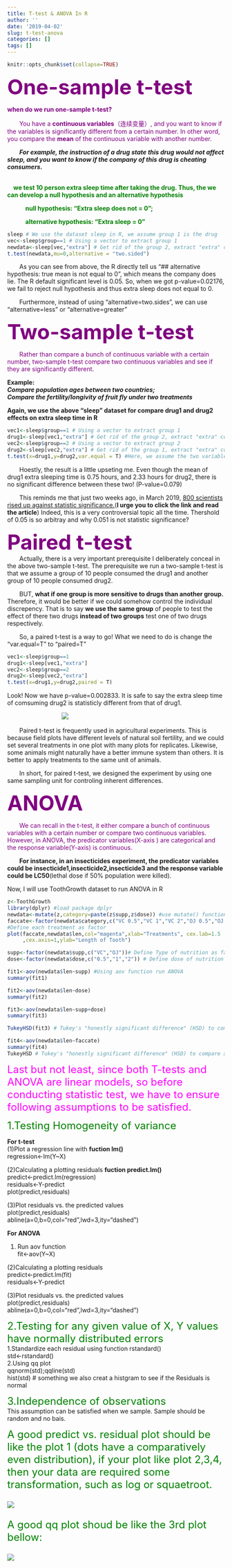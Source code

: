 ```yaml
---
title: T-test & ANOVA In R
author: ''
date: '2019-04-02'
slug: t-test-anova
categories: []
tags: []
---
```


   ```r
knitr::opts_chunk$set(collapse=TRUE)
```


<font color=purple size=8> **One-sample t-test**</font>

<font color=purple>**when do we run one-sample t-test?**

&emsp;&emsp;You have a **continuous variables**（连续变量）, and you want to know if the variables is significantly different from a certain number. In other word, you compare the **mean** of the continuous variable with another number.
</font>

&emsp;&emsp;***For example, the instruction of a drug state this drug would not affect sleep, and you want to know if the company of this drug is cheating consumers.***

</br> &emsp;<font color=green>**we test 10 person extra sleep time after taking the drug. Thus, the we can develop a null hypothesis and an alternative hypothesis**

&emsp;&emsp;&emsp;**null hypothesis: "Extra sleep does not = 0"; **

&emsp;&emsp;&emsp;**alternative hypothesis: "Extra sleep = 0"**
</font>

```r
sleep # We use the dataset sleep in R, we assume group 1 is the drug
vec<-sleep$group==1 # Using a vector to extract group 1
newdata<-sleep[vec,"extra"] # Get rid of the group 2, extract "extra" column
t.test(newdata,mu=0,alternative = "two.sided")
```

&emsp;&emsp;As you can see from above, the R directly tell us "## alternative hypothesis: true mean is not equal to 0", which means the company does lie. The R default significant level is 0.05. So, when we got p-value=0.02176, we fail to reject null hypothesis and thus extra sleep does not equal to 0.

&emsp;&emsp;Furthermore, instead of using "alternative=two.sides", we can use "alternative=less" or "alternative=greater" 

<font color=purple size=8> **Two-sample t-test**</font>

<font color=purple> &emsp;&emsp;Rather than compare a bunch of continuous variable with a certain number, two-sample t-test compare two continuous variables and see if they are significantly different. 
</font>

**Example:**
</br>***Compare population ages between two countries; ***
</br>***Compare the fertility/longivity of fruit fly under two treatments***


**Again, we use the above "sleep" dataset for compare drug1 and drug2 effects on extra sleep time in R**
```r
vec1<-sleep$group==1 # Using a vector to extract group 1
drug1<-sleep[vec1,"extra"] # Get rid of the group 2, extract "extra" column
vec2<-sleep$group==2 # Using a vector to extract group 2
drug2<-sleep[vec2,"extra"] # Get rid of the group 1, extract "extra" column
t.test(x=drug1,y=drug2,var.equal = T) #Here, we assume the two variable have the same variance 
```
&emsp;&emsp;Hoestly, the result is a little upseting me. Even though the mean of drug1 extra sleeping time is 0.75 hours, and 2.33 hours for drug2, there is no significant difference between these two! (P-value=0.079)

&emsp;&emsp;This reminds me that just two weeks ago, in March 2019, [800 scientists rised up against statistic significance.](https://www.nature.com/articles/d41586-019-00857-9)(**I urge you to click the link and read the article**) Indeed, this is a very controversial topic all the time. Thershold of 0.05 is so arbitray and why 0.051 is not statistic significance?

<font color=purple size=8> **Paired t-test**</font>
</br>&emsp;&emsp;Actually, there is a very important prerequisite I deliberately conceal in the above two-sample t-test. The prerequisite we run a two-sample t-test is that we assume a group of 10 people consumed the drug1 and another group of 10 people consumed drug2. 

&emsp;&emsp;BUT, **what if one group is more sensitive to drugs than another group.** Therefore, it would be better if we could somehow control the individual discrepency. That is to say **we use the same group** of people to test the effect of there two drugs **instead of two groups** test one of two drugs respectively. 

&emsp;&emsp;So, a paired t-test is a way to go! What we need to do is change the "var.equal=T" to "paired=T"
```r
vec1<-sleep$group==1 
drug1<-sleep[vec1,"extra"] 
vec2<-sleep$group==2 
drug2<-sleep[vec2,"extra"]  
t.test(x=drug1,y=drug2,paired = T) 
```
Look! Now we have p-value=0.002833. It is safe to say the extra sleep time of comsuming drug2 is statisticly different from that of drug1. 

&emsp;&emsp;&emsp;&emsp;&emsp;&emsp;&emsp;&emsp;&emsp;![](/r/2019-04-02-t-test-anova_files/p0.05.jpeg)

&emsp;&emsp;Paired t-test is frequently used in agricultural experiments. This is because field plots have different levels of natural soil fertility, and we could set several treatments in one plot with many plots for replicates. Likewise, some animals might naturally have a better immune system than others. It is better to apply treatments to the same unit of animals.

&emsp;&emsp;In short, for paired t-test, we designed the experiment by using one same sampling unit for controling inherent differences. 

<font color=purple size=8> **ANOVA**</font>
<font color =purple>

&emsp;&emsp;We can recall in the t-test, it either compare a bunch of continuous variables with a certain number or compare two continuous variables. However, in ANOVA, the predicator variables(X-axis ) are categorical and the response variable(Y-axis) is continuous. </font>

&emsp;&emsp;**For instance, in an insecticides experiment, the predicator variables could be insecticide1,insecticide2,insecticide3 and the response variable could be LC50**(lethal dose if 50% population were killed). 

Now, I will use ToothGrowth dataset to run ANOVA in R
```r
z<-ToothGrowth
library(dplyr) #load package dplyr
newdata<-mutate(z,category=paste(z$supp,z$dose)) #use mutate() function conbine two columns 
faccate<-factor(newdata$category,c("VC 0.5","VC 1","VC 2","OJ 0.5","OJ 1","OJ 2")) 
#Define each treatment as factor
plot(faccate,newdata$len,col="magenta",xlab="Treatments", cex.lab=1.5
     ,cex.axis=1,ylab="Length of Tooth") 

supp<-factor(newdata$supp,c("VC","OJ"))# Define Type of nutrition as factor
dose<-factor(newdata$dose,c("0.5","1","2")) # Define dose of nutrition as factor

fit1<-aov(newdata$len~supp) #Using aov function run ANOVA
summary(fit1)

fit2<-aov(newdata$len~dose)
summary(fit2)

fit3<-aov(newdata$len~supp+dose)
summary(fit3) 

TukeyHSD(fit3) # Tukey's "honestly significant difference" (HSD) to compare all pairwise comparisons 

fit4<-aov(newdata$len~faccate)
summary(fit4)
TukeyHSD # Tukey's "honestly significant difference" (HSD) to compare all pairwise comparisons 
```



<font color=magenta size=5> Last but not least, since both T-tests and ANOVA are linear models, so before conducting statistic test, we have to ensure following assumptions to be satisfied. </font>

<font color=green size=5> 1.Testing Homogeneity of variance </font>

**For t-test**
</br>(1)Plot a regression line with **fuction lm()**
</br> regression<-lm(Y~X)

(2)Calculating a plotting residuals **fuction predict.lm()**
</br>predict<-predict.lm(regression)
</br>residuals<-Y-predict
</br>plot(predict,residuals)

(3)Plot residuals vs. the predicted values
</br>plot(predict,residuals)
</br>abline(a=0,b=0,col="red",lwd=3,ity="dashed")

**For ANOVA**

(1) Run aov function
</br>fit<-aov(Y~X)

(2)Calculating a plotting residuals
</br>predict<-predict.lm(fit)
</br>residuals<-Y-predict

(3)Plot residuals vs. the predicted values
</br>plot(predict,residuals)
</br>abline(a=0,b=0,col="red",lwd=3,ity="dashed")

<font color=green size=5> 2.Testing for any given value of X, Y values have normally distributed errors </font>
</br>1.Standardize each residual using function rstandard()
</br>std<-rstandard()
</br>2.Using qq plot 
</br>qqnorm(std);qqline(std)
</br>hist(std) # something we also creat a histgram to see if the Residuals is normal 

<font color=green size=5> 3.Independence of observations </font>
</br> This assumption can be satisfied when we sample. Sample should be random and no bais. 

<font color=green size=5> A good predict vs. residual plot should be like the plot 1 (dots have a comparatively even distribution), if your plot like plot 2,3,4, then your data are required some transformation, such as log or squaetroot. 

![](/r/2019-04-02-t-test-anova_files/Residual-plots-for-four-type-datasets.png)

<font color=green size=5> A good qq plot shoud be like the 3rd plot bellow: 

![](/r/2019-04-02-t-test-anova_files/ZXRkL.png)
